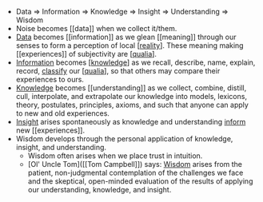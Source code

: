 - Data => Information => Knowledge => Insight => Understanding => Wisdom
- Noise becomes [[data]] when we collect it/them.
- [Data]([[data]]) becomes [[information]] as we glean [[meaning]] through our senses to form a perception of local [[reality]]. These meaning making [[experiences]] of subjectivity are [[qualia]].
- [Information]([[information]]) becomes [[knowledge]] as we recall, describe, name, explain, record, [classify]([[taxonomy]]) our [[qualia]], so that others may compare their experiences to ours.
- [Knowledge]([[knowledge]]) becomes [[understanding]] as we collect, combine, distill, cull, interpolate, and extrapolate our knowledge into models, lexicons, theory, postulates, principles, axioms, and such that anyone can apply to new and old experiences.
- [Insight]([[insight]]) arises spontaneously as knowledge and understanding [inform]([[information]]) new [[experiences]].
- Wisdom develops through the personal application of knowledge, insight, and understanding.
    - Wisdom often arises when we place trust in intuition.
    - [Ol' Uncle Tom]([[Tom Campbell]]) says: [Wisdom]([[wisdom]]) arises from the patient, non-judgmental contemplation of the challenges we face and the skeptical, open-minded evaluation of the results of applying our understanding, knowledge, and insight.



[//begin]: # "Autogenerated link references for markdown compatibility"
[reality]: ../../areas/get-real/reality "Reality"
[qualia]: ../../areas/get-real/qualia "Qualia"
[knowledge]: ../../areas/get-real/knowledge "Knowledge"
[qualia]: ../../areas/get-real/qualia "Qualia"
[//end]: # "Autogenerated link references"